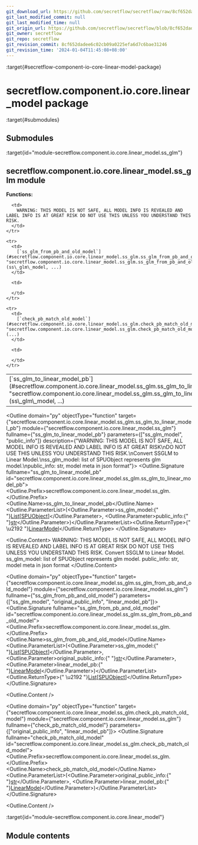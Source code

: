 ```yaml
---
git_download_url: https://github.com/secretflow/secretflow/raw/8cf652dadee6c02cb09a0225efa6d7c6bae31246/docs/source/secretflow.component.io.core.linear_model.rst
git_last_modified_commit: null
git_last_modified_time: null
git_origin_url: https://github.com/secretflow/secretflow/blob/8cf652dadee6c02cb09a0225efa6d7c6bae31246/docs/source/secretflow.component.io.core.linear_model.rst
git_owner: secretflow
git_repo: secretflow
git_revision_commit: 8cf652dadee6c02cb09a0225efa6d7c6bae31246
git_revision_time: '2024-01-04T11:45:08+08:00'
---
```


:target{#secretflow-component-io-core-linear-model-package}

# secretflow\.component.io.core.linear\_model package

:target{#submodules}

## Submodules

:target{id="module-secretflow.component.io.core.linear_model.ss_glm"}

## <Target id="secretflow-component-io-core-linear-model-ss-glm-module" />secretflow\.component.io.core.linear\_model.ss\_glm module

<strong>Functions:</strong>

<table>
  <tbody>
    <tr>
      <td>
        [`ss_glm_to_linear_model_pb`](#secretflow.component.io.core.linear_model.ss_glm.ss_glm_to_linear_model_pb "secretflow.component.io.core.linear_model.ss_glm.ss_glm_to_linear_model_pb")(ss\_glm\_model, ...)
      </td>

      <td>
        WARNING: THIS MODEL IS NOT SAFE, ALL MODEL INFO IS REVEALED AND LABEL INFO IS AT GREAT RISK DO NOT USE THIS UNLESS YOU UNDERSTAND THIS RISK.
      </td>
    </tr>

    <tr>
      <td>
        [`ss_glm_from_pb_and_old_model`](#secretflow.component.io.core.linear_model.ss_glm.ss_glm_from_pb_and_old_model "secretflow.component.io.core.linear_model.ss_glm.ss_glm_from_pb_and_old_model")(ss\_glm\_model, ...)
      </td>

      <td>

      </td>
    </tr>

    <tr>
      <td>
        [`check_pb_match_old_model`](#secretflow.component.io.core.linear_model.ss_glm.check_pb_match_old_model "secretflow.component.io.core.linear_model.ss_glm.check_pb_match_old_model")(...)
      </td>

      <td>

      </td>
    </tr>
  </tbody>
</table>

<Outline domain="py" objectType="function" target={"secretflow.component.io.core.linear_model.ss_glm.ss_glm_to_linear_model_pb"} module={"secretflow.component.io.core.linear_model.ss_glm"} fullname={"ss_glm_to_linear_model_pb"} parameters={["ss_glm_model", "public_info"]} description={"WARNING: THIS MODEL IS NOT SAFE, ALL MODEL INFO IS REVEALED AND LABEL INFO IS AT GREAT RISK\nDO NOT USE THIS UNLESS YOU UNDERSTAND THIS RISK.\nConvert SSGLM to Linear Model.\nss_glm_model: list of SPUObject represents glm model.\npublic_info: str, model meta in json format"}>
  <Outline.Signature fullname="ss_glm_to_linear_model_pb" id="secretflow.component.io.core.linear_model.ss_glm.ss_glm_to_linear_model_pb">
    <Outline.Prefix>secretflow\.component.io.core.linear\_model.ss\_glm.</Outline.Prefix><Outline.Name>ss\_glm\_to\_linear\_model\_pb</Outline.Name><Outline.ParameterList><span>(</span><Outline.Parameter><span className="name">ss\_glm\_model</span><span>:</span><span>{" "}</span><span className="name">[List](https://docs.python.org/3/library/typing.html#typing.List "（在 Python v3.12）")<span>\[</span>[SPUObject](secretflow.device.device.device.mdx#secretflow.device.device.spu.SPUObject "secretflow.device.device.spu.SPUObject")<span>]</span></span></Outline.Parameter>, <Outline.Parameter><span className="name">public\_info</span><span>:</span><span>{" "}</span><span className="name">[str](https://docs.python.org/3/library/stdtypes.html#str "（在 Python v3.12）")</span></Outline.Parameter><span>)</span></Outline.ParameterList><Outline.ReturnType><span>{" \u2192 "}</span>[LinearModel](secretflow.spec.spec.extend.mdx#secretflow.spec.extend.linear_model_pb2.LinearModel "secretflow.spec.extend.linear_model_pb2.LinearModel")</Outline.ReturnType>
  </Outline.Signature>

  <Outline.Content>
    WARNING: THIS MODEL IS NOT SAFE, ALL MODEL INFO IS REVEALED AND LABEL INFO IS AT GREAT RISK
    DO NOT USE THIS UNLESS YOU UNDERSTAND THIS RISK.
    Convert SSGLM to Linear Model.
    ss\_glm\_model: list of SPUObject represents glm model.
    public\_info: str, model meta in json format
  </Outline.Content>
</Outline>

<Outline domain="py" objectType="function" target={"secretflow.component.io.core.linear_model.ss_glm.ss_glm_from_pb_and_old_model"} module={"secretflow.component.io.core.linear_model.ss_glm"} fullname={"ss_glm_from_pb_and_old_model"} parameters={["ss_glm_model", "original_public_info", "linear_model_pb"]}>
  <Outline.Signature fullname="ss_glm_from_pb_and_old_model" id="secretflow.component.io.core.linear_model.ss_glm.ss_glm_from_pb_and_old_model">
    <Outline.Prefix>secretflow\.component.io.core.linear\_model.ss\_glm.</Outline.Prefix><Outline.Name>ss\_glm\_from\_pb\_and\_old\_model</Outline.Name><Outline.ParameterList><span>(</span><Outline.Parameter><span className="name">ss\_glm\_model</span><span>:</span><span>{" "}</span><span className="name">[List](https://docs.python.org/3/library/typing.html#typing.List "（在 Python v3.12）")<span>\[</span>[SPUObject](secretflow.device.device.device.mdx#secretflow.device.device.spu.SPUObject "secretflow.device.device.spu.SPUObject")<span>]</span></span></Outline.Parameter>, <Outline.Parameter><span className="name">original\_public\_info</span><span>:</span><span>{" "}</span><span className="name">[str](https://docs.python.org/3/library/stdtypes.html#str "（在 Python v3.12）")</span></Outline.Parameter>, <Outline.Parameter><span className="name">linear\_model\_pb</span><span>:</span><span>{" "}</span><span className="name">[LinearModel](secretflow.spec.spec.extend.mdx#secretflow.spec.extend.linear_model_pb2.LinearModel "secretflow.spec.extend.linear_model_pb2.LinearModel")</span></Outline.Parameter><span>)</span></Outline.ParameterList><Outline.ReturnType><span>{" \u2192 "}</span>[List](https://docs.python.org/3/library/typing.html#typing.List "（在 Python v3.12）")<span>\[</span>[SPUObject](secretflow.device.device.device.mdx#secretflow.device.device.spu.SPUObject "secretflow.device.device.spu.SPUObject")<span>]</span></Outline.ReturnType>
  </Outline.Signature>

  <Outline.Content />
</Outline>

<Outline domain="py" objectType="function" target={"secretflow.component.io.core.linear_model.ss_glm.check_pb_match_old_model"} module={"secretflow.component.io.core.linear_model.ss_glm"} fullname={"check_pb_match_old_model"} parameters={["original_public_info", "linear_model_pb"]}>
  <Outline.Signature fullname="check_pb_match_old_model" id="secretflow.component.io.core.linear_model.ss_glm.check_pb_match_old_model">
    <Outline.Prefix>secretflow\.component.io.core.linear\_model.ss\_glm.</Outline.Prefix><Outline.Name>check\_pb\_match\_old\_model</Outline.Name><Outline.ParameterList><span>(</span><Outline.Parameter><span className="name">original\_public\_info</span><span>:</span><span>{" "}</span><span className="name">[str](https://docs.python.org/3/library/stdtypes.html#str "（在 Python v3.12）")</span></Outline.Parameter>, <Outline.Parameter><span className="name">linear\_model\_pb</span><span>:</span><span>{" "}</span><span className="name">[LinearModel](secretflow.spec.spec.extend.mdx#secretflow.spec.extend.linear_model_pb2.LinearModel "secretflow.spec.extend.linear_model_pb2.LinearModel")</span></Outline.Parameter><span>)</span></Outline.ParameterList>
  </Outline.Signature>

  <Outline.Content />
</Outline>

:target{id="module-secretflow.component.io.core.linear_model"}

## <Target id="module-contents" />Module contents
